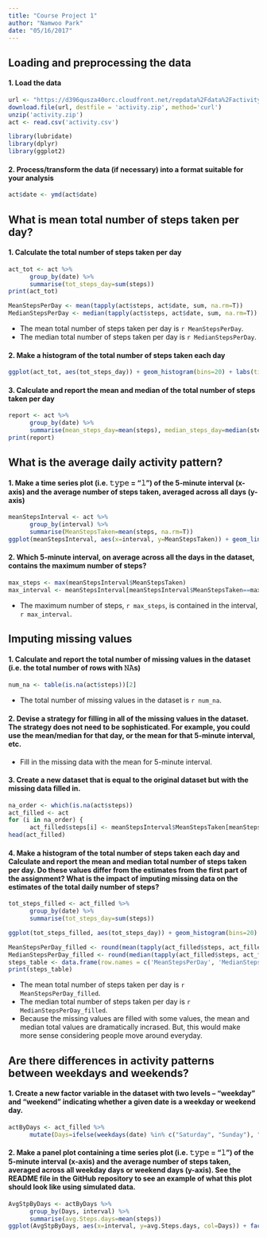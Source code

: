 ```yaml
---
title: "Course Project 1"
author: "Namwoo Park"
date: "05/16/2017"
---
```


## Loading and preprocessing the data

#### 1. Load the data
```r
url <- "https://d396qusza40orc.cloudfront.net/repdata%2Fdata%2Factivity.zip"
download.file(url, destfile = 'activity.zip', method='curl')
unzip('activity.zip')
act <- read.csv('activity.csv')
```

```r
library(lubridate)
library(dplyr)
library(ggplot2)
```

#### 2. Process/transform the data (if necessary) into a format suitable for your analysis
```r
act$date <- ymd(act$date)
```

## What is mean total number of steps taken per day?

#### 1. Calculate the total number of steps taken per day
```r

act_tot <- act %>%
      group_by(date) %>%
      summarise(tot_steps_day=sum(steps))
print(act_tot)

MeanStepsPerDay <- mean(tapply(act$steps, act$date, sum, na.rm=T))
MedianStepsPerDay <- median(tapply(act$steps, act$date, sum, na.rm=T))
```
* The mean total number of steps taken per day is `r MeanStepsPerDay`.
* The median total number of steps taken per day is `r MedianStepsPerDay`.

#### 2. Make a histogram of the total number of steps taken each day
```r
ggplot(act_tot, aes(tot_steps_day)) + geom_histogram(bins=20) + labs(title='Total Number of Steps Taken Each Day') + labs(x='total steps per day', y='frequency')
```

#### 3. Calculate and report the mean and median of the total number of steps taken per day
```r
report <- act %>%
      group_by(date) %>%
      summarise(mean_steps_day=mean(steps), median_steps_day=median(steps))
print(report)
```


## What is the average daily activity pattern?

#### 1. Make a time series plot (i.e. 𝚝𝚢𝚙𝚎 = "𝚕") of the 5-minute interval (x-axis) and the average number of steps taken, averaged across all days (y-axis)
```r
meanStepsInterval <- act %>%
      group_by(interval) %>%
      summarise(MeanStepsTaken=mean(steps, na.rm=T))
ggplot(meanStepsInterval, aes(x=interval, y=MeanStepsTaken)) + geom_line(col='blue')
```

#### 2. Which 5-minute interval, on average across all the days in the dataset, contains the maximum number of steps?
```r
max_steps <- max(meanStepsInterval$MeanStepsTaken)
max_interval <- meanStepsInterval[meanStepsInterval$MeanStepsTaken==max_steps,][[1]]
```

* The maximum number of steps, `r max_steps`, is contained in the interval, `r max_interval`.

## Imputing missing values

#### 1. Calculate and report the total number of missing values in the dataset (i.e. the total number of rows with 𝙽𝙰s)

```r
num_na <- table(is.na(act$steps))[2]
```

* The total number of missing values in the dataset is `r num_na`.

#### 2. Devise a strategy for filling in all of the missing values in the dataset. The strategy does not need to be sophisticated. For example, you could use the mean/median for that day, or the mean for that 5-minute interval, etc.

* Fill in the missing data with the mean for 5-minute interval.

#### 3. Create a new dataset that is equal to the original dataset but with the missing data filled in.

```r
na_order <- which(is.na(act$steps))
act_filled <- act 
for (i in na_order) {
      act_filled$steps[i] <- meanStepsInterval$MeanStepsTaken[meanStepsInterval$interval==act_filled$interval[i]]}   
head(act_filled)
```

#### 4. Make a histogram of the total number of steps taken each day and Calculate and report the mean and median total number of steps taken per day. Do these values differ from the estimates from the first part of the assignment? What is the impact of imputing missing data on the estimates of the total daily number of steps?
```r
tot_steps_filled <- act_filled %>%
      group_by(date) %>%
      summarise(tot_steps_day=sum(steps))

ggplot(tot_steps_filled, aes(tot_steps_day)) + geom_histogram(bins=20) + labs(title='Total Number of Steps Taken Each Day') + labs(x='total steps per day', y='frequency')

MeanStepsPerDay_filled <- round(mean(tapply(act_filled$steps, act_filled$date, sum, na.rm=T)))
MedianStepsPerDay_filled <- round(median(tapply(act_filled$steps, act_filled$date, sum, na.rm=T)))
steps_table <- data.frame(row.names = c('MeanStepsPerDay', 'MedianStepsPerDay'), before_impute=c(MeanStepsPerDay, MedianStepsPerDay), after_impute=c(MeanStepsPerDay_filled, MedianStepsPerDay_filled))
print(steps_table)

```
* The mean total number of steps taken per day is `r MeanStepsPerDay_filled`.
* The median total number of steps taken per day is `r MedianStepsPerDay_filled`.
* Because the missing values are filled with some values, the mean and median total values are dramatically incrased. But, this would make more sense considering people move around everyday. 

## Are there differences in activity patterns between weekdays and weekends?

#### 1. Create a new factor variable in the dataset with two levels – “weekday” and “weekend” indicating whether a given date is a weekday or weekend day.

```r

actByDays <- act_filled %>%
      mutate(Days=ifelse(weekdays(date) %in% c("Saturday", "Sunday"), "Weekend", "Weekdays" ))

```

#### 2. Make a panel plot containing a time series plot (i.e. 𝚝𝚢𝚙𝚎 = "𝚕") of the 5-minute interval (x-axis) and the average number of steps taken, averaged across all weekday days or weekend days (y-axis). See the README file in the GitHub repository to see an example of what this plot should look like using simulated data.

```r
AvgStpByDays <- actByDays %>%
      group_by(Days, interval) %>%
      summarise(avg.Steps.days=mean(steps))
ggplot(AvgStpByDays, aes(x=interval, y=avg.Steps.days, col=Days)) + facet_grid(Days~.) +geom_line() + labs(title="Time Series Plot of Average Steps Taken on Weekdays and Weekends") + labs(x="5-minute interval", y="average number of steps")

```















